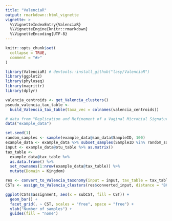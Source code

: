 ```yaml
---
title: "ValenciaR"
output: rmarkdown::html_vignette
vignette: >
  %\VignetteIndexEntry{ValenciaR}
  %\VignetteEngine{knitr::rmarkdown}
  %\VignetteEncoding{UTF-8}
---
```


```r
knitr::opts_chunk$set(
  collapse = TRUE,
  comment = "#>"
)
```

```r
library(ValenciaR) # devtools::install_github("lasy/ValenciaR")
library(ggplot2)
library(phyloseq)
library(magrittr)
library(dplyr)
```



```r

valencia_centroids <- get_Valencia_clusters()
pseudo_valencia_tax_table <- 
  build_Valencia_tax_table(taxa_vec = colnames(valencia_centroids))

```


```r

# data from "Replication and Refinement of a Vaginal Microbial Signature of Preterm Birth", Callahan, 2017
data("example_data") 

set.seed(1)
random_samples <- sample(example_data@sam_data$SampleID, 100)
example_data <- example_data %>% subset_samples(SampleID %in% random_samples)
input <- example_data@otu_table %>% as.matrix()
tax_table <- 
  example_data@tax_table %>% 
  as.data.frame() %>% 
  set_rownames(1:nrow(example_data@tax_table)) %>% 
  mutate(Domain = Kingdom)

res <- convert_to_Valencia_taxonomy(input = input, tax_table = tax_table)
CSTs <- assign_to_Valencia_clusters(res$converted_input, distance = "BC")

ggplot(CSTs$assignment, aes(x = subCST, fill = CST)) +
  geom_bar() +
  facet_grid(. ~ CST, scales = "free", space = "free") +
  ylab("Number of samples") +
  guides(fill = "none")

```

